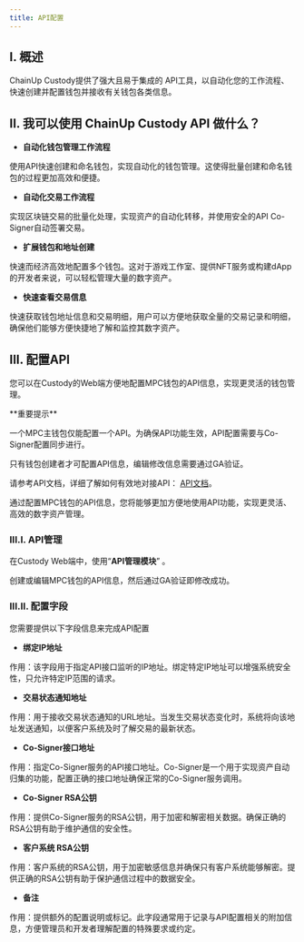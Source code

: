 ```yaml
---
title: API配置
---
```


## I. 概述

ChainUp Custody提供了强大且易于集成的 API工具，以自动化您的工作流程、快速创建并配置钱包并接收有关钱包各类信息。

## II. 我可以使用 ChainUp Custody API 做什么？

- **自动化钱包管理工作流程**

使用API快速创建和命名钱包，实现自动化的钱包管理。这使得批量创建和命名钱包的过程更加高效和便捷。

- **自动化交易工作流程**

实现区块链交易的批量化处理，实现资产的自动化转移，并使用安全的API Co-Signer自动签署交易。

- **扩展钱包和地址创建**

快速而经济高效地配置多个钱包。这对于游戏工作室、提供NFT服务或构建dApp的开发者来说，可以轻松管理大量的数字资产。

- **快速查看交易信息**

快速获取钱包地址信息和交易明细，用户可以方便地获取全量的交易记录和明细，确保他们能够方便快捷地了解和监控其数字资产。


## III. 配置API

您可以在Custody的Web端方便地配置MPC钱包的API信息，实现更灵活的钱包管理。




<Warning>
**重要提示**

一个MPC主钱包仅能配置一个API。为确保API功能生效，API配置需要与Co-Signer配置同步进行。

只有钱包创建者才可配置API信息，编辑修改信息需要通过GA验证。

请参考API文档，详细了解如何有效地对接API： [API文档](/zh-cn/api-references/intro/custody-apis)。

通过配置MPC钱包的API信息，您将能够更加方便地使用API功能，实现更灵活、高效的数字资产管理。
</Warning>


### III.I. API管理

在Custody Web端中，使用“**API管理模块**” 。

创建或编辑MPC钱包的API信息，然后通过GA验证即修改成功。


### III.II. 配置字段

您需要提供以下字段信息来完成API配置

- **绑定IP地址**

作用：该字段用于指定API接口监听的IP地址。绑定特定IP地址可以增强系统安全性，只允许特定IP范围的请求。

- **交易状态通知地址**

作用：用于接收交易状态通知的URL地址。当发生交易状态变化时，系统将向该地址发送通知，以便客户系统及时了解交易的最新状态。

- **Co-Signer接口地址**

作用：指定Co-Signer服务的API接口地址。Co-Signer是一个用于实现资产自动归集的功能，配置正确的接口地址确保正常的Co-Signer服务调用。

- **Co-Signer RSA公钥**

作用：提供Co-Signer服务的RSA公钥，用于加密和解密相关数据。确保正确的RSA公钥有助于维护通信的安全性。

- **客户系统 RSA公钥**

作用：客户系统的RSA公钥，用于加密敏感信息并确保只有客户系统能够解密。提供正确的RSA公钥有助于保护通信过程中的数据安全。

- **备注**

作用：提供额外的配置说明或标记。此字段通常用于记录与API配置相关的附加信息，方便管理员和开发者理解配置的特殊要求或约定。